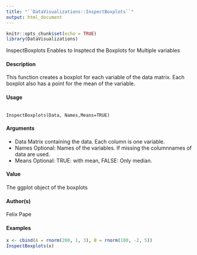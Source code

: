 ```yaml
---
title: "``DataVisualizations::InspectBoxplots``"
output: html_document
---
```




```r
knitr::opts_chunk$set(echo = TRUE)
library(DataVisualizations)
```

InspectBoxplots Enables to Insptecd the Boxplots for Multiple variables

#### Description

This function creates a boxplot for each variable of the data matrix. Each boxplot also has a point for the mean of the variable.

#### Usage
<pre><code>
InspectBoxplots(Data, Names,Means=TRUE)
</code></pre>

#### Arguments
* Data Matrix containing the data. Each column is one variable.
* Names Optional: Names of the variables. If missing the columnnames of data are used.
* Means Optional: TRUE: with mean, FALSE: Only median.

#### Value
The ggplot object of the boxplots

#### Author(s)
Felix Pape

#### Examples

```r
x <- cbind(A = rnorm(200, 1, 3), B = rnorm(100, -2, 5))
InspectBoxplots(x)
```
